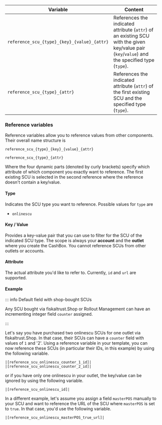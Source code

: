| Variable                                    | Content                                                      |
| ------------------------------------------- | ------------------------------------------------------------ |
| `reference_scu_{type}_{key}_{value}_{attr}` | References the indicated attribute (`attr`) of an existing SCU with the given key/value pair (`key`/`value`) and the specified type (`type`). |
| `reference_scu_{type}_{attr}` | References the indicated attribute (`attr`) of the first existing SCU and the specified type (`type`). |

### Reference variables

Reference variables allow you to reference values from other components. Their overall name structure is

```
reference_scu_{type}_{key}_{value}_{attr}

reference_scu_{type}_{attr}
```

Where the four dynamic parts (denoted by curly brackets) specify which attribute of which component you exactly want to reference. The first existing SCU is selected in the second reference where the reference doesn't contain a key/value.



#### Type

Indicates the SCU type you want to reference. Possible values for `type` are

* `onlinescu`

#### Key / Value

Provides a key-value pair that you can use to filter for the SCU of the indicated SCU type. The scope is always your **account** and the **outlet** where you create the CashBox. You cannot reference SCUs from other outlets or accounts.



#### Attribute

The actual attribute you'd like to refer to. Currently, `id` and `url` are supported.



#### Example

::: info Default field with shop-bought SCUs

Any SCU bought via fiskaltrust.Shop or Rollout Management can have an incrementing integer field `counter` assigned.

:::

Let's say you have purchased two onlinescu SCUs for one outlet via fiskaltrust.Shop. In that case, their SCUs can have a `counter` field with  values of `1` and '2'. Using a reference variable in your template, you can now reference these SCUs (in particular their IDs, in this example) by using the following variable.


```
|[reference_scu_onlinescu_counter_1_id]|
|[reference_scu_onlinescu_counter_2_id]|
```

or if you have only one onlinescu in your outlet, the key/value can be ignored by using the following variable.

```
|[reference_scu_onlinescu_id]|
```

In a different example, let's assume you assign a field `masterPOS` manually to your SCU and want to reference the URL of the SCU where `masterPOS` is set to `true`. In that case, you'd use the following variable.

```
|[reference_scu_onlinescu_masterPOS_true_url]|
```
